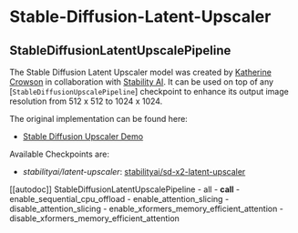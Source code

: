 <!--Copyright 2022 The HuggingFace Team. All rights reserved.

Licensed under the Apache License, Version 2.0 (the "License"); you may not use this file except in compliance with
the License. You may obtain a copy of the License at

http://www.apache.org/licenses/LICENSE-2.0

Unless required by applicable law or agreed to in writing, software distributed under the License is distributed on
an "AS IS" BASIS, WITHOUT WARRANTIES OR CONDITIONS OF ANY KIND, either express or implied. See the License for the
specific language governing permissions and limitations under the License.
-->

# Stable-Diffusion-Latent-Upscaler

## StableDiffusionLatentUpscalePipeline

The Stable Diffusion Latent Upscaler model was created by [Katherine Crowson](https://github.com/crowsonkb/k-diffusion) in collaboration with [Stability AI](https://stability.ai/). It can be used on top of any [`StableDiffusionUpscalePipeline`] checkpoint to enhance its output image resolution from 512 x 512 to 1024 x 1024.

The original implementation can be found here: 
- [Stable Diffusion Upscaler Demo](https://colab.research.google.com/drive/1o1qYJcFeywzCIdkfKJy7cTpgZTCM2EI4)

Available Checkpoints are:
- *stabilityai/latent-upscaler*: [stabilityai/sd-x2-latent-upscaler](https://huggingface.co/stabilityai/sd-x2-latent-upscaler)


[[autodoc]] StableDiffusionLatentUpscalePipeline
	- all
	- __call__
	- enable_sequential_cpu_offload
	- enable_attention_slicing
	- disable_attention_slicing
	- enable_xformers_memory_efficient_attention
	- disable_xformers_memory_efficient_attention